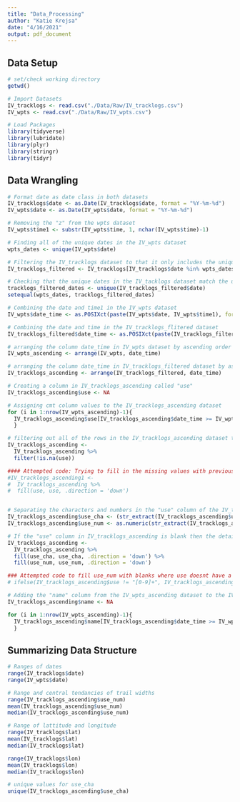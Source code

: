 ```yaml
---
title: "Data_Processing"
author: "Katie Krejsa"
date: "4/16/2021"
output: pdf_document
---
```


## Data Setup

```r
# set/check working directory
getwd()

# Import Datasets
IV_tracklogs <- read.csv("./Data/Raw/IV_tracklogs.csv")
IV_wpts <- read.csv("./Data/Raw/IV_wpts.csv")

# Load Packages
library(tidyverse)
library(lubridate)
library(plyr)
library(stringr)
library(tidyr)

```

## Data Wrangling

```r
# Format date as date class in both datasets
IV_tracklogs$date <- as.Date(IV_tracklogs$date, format = "%Y-%m-%d")
IV_wpts$date <- as.Date(IV_wpts$date, format = "%Y-%m-%d")

# Removing the "z" from the wpts dataset
IV_wpts$time1 <- substr(IV_wpts$time, 1, nchar(IV_wpts$time)-1)

# Finding all of the unique dates in the IV_wpts dataset
wpts_dates <- unique(IV_wpts$date)

# Filtering the IV_tracklogs dataset to that it only includes the unique dates found in the IV_wpts dataset
IV_tracklogs_filtered <- IV_tracklogs[IV_tracklogs$date %in% wpts_dates, ]

# Checking that the unique dates in the IV_tacklogs dataset match the unique dates in the IV_wpts dataset
tracklogs_filtered_dates <- unique(IV_tracklogs_filtered$date)
setequal(wpts_dates, tracklogs_filtered_dates)

# Combining the date and time1 in the IV_wpts dataset
IV_wpts$date_time <- as.POSIXct(paste(IV_wpts$date, IV_wpts$time1), format="%Y-%m-%d %H:%M:%S")

# Combining the date and time in the IV_tracklogs_flitered dataset
IV_tracklogs_filtered$date_time <- as.POSIXct(paste(IV_tracklogs_filtered$date, IV_tracklogs_filtered$time), format="%Y-%m-%d %H:%M:%S")

# arranging the column date_time in IV_wpts dataset by ascending order
IV_wpts_ascending <- arrange(IV_wpts, date_time)

# arranging the column date_time in IV_tracklogs_filtered dataset by ascending order
IV_tracklogs_ascending <- arrange(IV_tracklogs_filtered, date_time)

# Creating a column in IV_tracklogs_ascending called "use"
IV_tracklogs_ascending$use <- NA

# Assigning cmt column values to the IV_tracklogs_ascending dataset
for (i in 1:nrow(IV_wpts_ascending)-1){
  IV_tracklogs_ascending$use[IV_tracklogs_ascending$date_time >= IV_wpts_ascending$date_time[i] & IV_tracklogs_ascending$date_time <= IV_wpts_ascending$date_time[i+1]] <- IV_wpts_ascending$cmt[i]
  }

# filtering out all of the rows in the IV_tracklogs_ascending dataset that have "NA" and blank in the "use" column so we are left with only entries that have values in the "use" column
IV_tracklogs_ascending <-
  IV_tracklogs_ascending %>% 
  filter(!is.na(use))

#### Attempted code: Trying to fill in the missing values with previous value - doesn't work with a list/string
#IV_tracklogs_ascending1 <- 
#  IV_tracklogs_ascending %>% 
#  fill(use, use, .direction = 'down')


# Separating the characters and numbers in the "use" column of the IV_tracklogs_ascending dataset to make two new columns
IV_tracklogs_ascending$use_cha <- (str_extract(IV_tracklogs_ascending$use, "[aA-zZ]+"))
IV_tracklogs_ascending$use_num <- as.numeric(str_extract(IV_tracklogs_ascending$use, "[0-9]+"))

# If the "use" column in IV_tracklogs_ascending is blank then the details previously recorded remained the same; Therefore, need to fill in blanks with previously recorded value for use_cha and use_num columns
IV_tracklogs_ascending <- 
  IV_tracklogs_ascending %>% 
  fill(use_cha, use_cha, .direction = 'down') %>% 
  fill(use_num, use_num, .direction = 'down')

### Attempted code to fill use_num with blanks where use doesnt have a character and fill with previous number when it does. 
# ifelse(IV_tracklogs_ascending$use != "[0-9]+", IV_tracklogs_ascending$use_num == "", fill(use_num, use_num, .direction = 'down'))

# Adding the "name" column from the IV_wpts_ascending dataset to the IV_tracklogs_ascending dataset
IV_tracklogs_ascending$name <- NA

for (i in 1:nrow(IV_wpts_ascending)-1){
  IV_tracklogs_ascending$name[IV_tracklogs_ascending$date_time >= IV_wpts_ascending$date_time[i] & IV_tracklogs_ascending$date_time <= IV_wpts_ascending$date_time[i+1]] <- IV_wpts_ascending$name[i]
  }


```

## Summarizing Data Structure

```r
# Ranges of dates
range(IV_tracklogs$date)
range(IV_wpts$date)

# Range and central tendancies of trail widths
range(IV_tracklogs_ascending$use_num)
mean(IV_tracklogs_ascending$use_num)
median(IV_tracklogs_ascending$use_num)

# Range of lattitude and longitude
range(IV_tracklogs$lat)
mean(IV_tracklogs$lat)
median(IV_tracklogs$lat)

range(IV_tracklogs$lon)
mean(IV_tracklogs$lon)
median(IV_tracklogs$lon)

# unique values for use_cha
unique(IV_tracklogs_ascending$use_cha)

```

